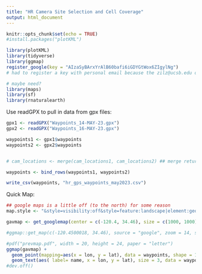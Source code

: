 ```yaml
---
title: "HR Camera Site Selection and Cell Coverage"
output: html_document
---
```


```r
knitr::opts_chunk$set(echo = TRUE)
#install.packages("plotKML")

library(plotKML)
library(tidyverse)
library(ggmap)
register_google(key = "AIzaSyBArxYrAlB60bafi6iGDYGtWox6ZIgylNg")
# had to register a key with personal email because the zilz@ucsb.edu one is all on the fritz about billing nonsense SO

# maybe need?
library(maps)
library(sf)
library(rnaturalearth)

```

Use readGPX to pull in data from gpx files:
```r

gpx1 <- readGPX("Waypoints_14-MAY-23.gpx")
gpx2 <- readGPX("Waypoints_16-MAY-23.gpx")

waypoints1 <- gpx1$waypoints
waypoints2 <- gpx2$waypoints


# cam_locations <- merge(cam_locations1, cam_locations2) ## merge returns an empty dataframe, too lazy to figure out why

waypoints <- bind_rows(waypoints1, waypoints2)

write_csv(waypoints, "hr_gps_waypoints_may2023.csv")
```


Quick Map:
```r

## google maps is a little off (to the north) for some reason
map.style <- "&style=visibility:off&style=feature:landscape|element:geometry.fill|visibility:on|color:0xdcdcdc&style=feature:water|element:geometry.fill|visibility:on|color:0xffffff&style=feature:water|element:geometry.stroke|visibility:on|color:0x000000"

gavmap <- get_googlemap(center = c(-120.4, 34.46), size = c(1000, 1000), zoom = 14, scale = 1, maptype = "hybrid", format = "png8", filename = "newtest", style = map.style)

#ggmap::get_map(c(-120.4500018, 34.46), source = "google", zoom = 14, scale = 1, maptype = "hybrid")

#pdf("prevmap.pdf", width = 20, height = 24, paper = "letter")
ggmap(gavmap) + 
  geom_point(mapping=aes(x = lon, y = lat), data = waypoints, shape = 1, size = 5) + # adding points where cameras are
  geom_text(aes( label= name, x = lon, y = lat), size = 3, data = waypoints, min.segment.length = 0.3)
#dev.off()


```


